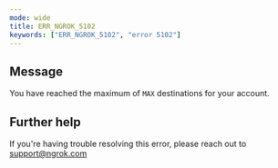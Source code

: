 ```yaml
---
mode: wide
title: ERR_NGROK_5102
keywords: ["ERR_NGROK_5102", "error 5102"]
---
```


## Message

You have reached the maximum of `MAX` destinations for your account.

## Further help

If you're having trouble resolving this error, please reach out to [support@ngrok.com](mailto:support@ngrok.com?subject=Help%20with%20ERR_NGROK_5102)
